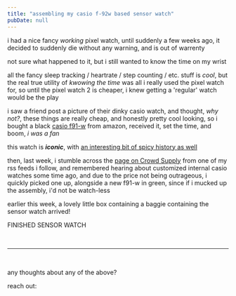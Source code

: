 ```yaml
---
title: "assembling my casio f-92w based sensor watch"
pubDate: null
---
```



i had a nice fancy _working_ pixel watch, until suddenly a few weeks ago, it decided to suddenly die without any warning, and is out of warrenty

not sure what happened to it, but i still wanted to know the time on my wrist

all the fancy sleep tracking / heartrate / step counting / etc. stuff is _cool_, but the real true utility of _kwowing the time_ was all i really used the pixel watch for,
so until the pixel watch 2 is cheaper, i knew getting a 'regular' watch would be the play

i saw a friend post a picture of their dinky casio watch, and thought, _why not?_, these things are really cheap, and honestly pretty cool looking, so i bought a black
[casio f91-w](https://en.wikipedia.org/wiki/Casio_F-91W) from amazon, received it, set the time, and boom, _i was a fan_

this watch is _**iconic**_, with [an interesting bit of spicy history as well](https://en.wikipedia.org/wiki/Casio_F-91W#Usage_in_terrorism)


<BabbleImage
  src={watch}
  alt="TODO"
  caption="the f-91w in all its glory"
  containerHeight="20rem"
  credits="Ashley Pomeroy"
  creditsUrl="https://en.wikipedia.org/wiki/Casio_F-91W#/media/File:Casio_F-91W_5051.jpg"
/>

then, last week, i stumble across the [page on Crowd Supply](https://www.crowdsupply.com/oddly-specific-objects/sensor-watch) from one of my rss feeds i follow,
and remembered hearing about customized internal casio watches some time ago, and due to the price not being outrageous, i quickly picked one up, alongside a new
f91-w in green, since if i mucked up the assembly, i'd not be watch-less


<BabbleImage src={sensorWatchInBag} alt="TODO" />

earlier this week, a lovely little box containing a baggie containing the sensor watch arrived!


<BabbleImage src={originalWatchNextToSensorWatch} alt="TODO" />


<BabbleImage src={beeperConnectorOnItsOwn} alt="TODO" />


<BabbleImage src={sensorWatchAlmostBeeper} alt="TODO" />


<BabbleImage src={sensorWatchBeforeSolderingIfixitKitInView} alt="TODO" />



<BabbleImage src={sensorWatchHasBeeper} alt="TODO" />


<BabbleImage src={originalInnardsNextToSolderingIron} alt="TODO" />


<BabbleImage src={originalWatchMovementRemoved} alt="TODO" />


<BabbleImage src={sensorWatchRunningInPartialEnclosure} alt="TODO" />

FINISHED SENSOR WATCH


<BabbleImage src={finishedSensorWatch} alt="TODO" />

<br />

---

<br />

any thoughts about any of the above?

reach out:


<Letterbird />
